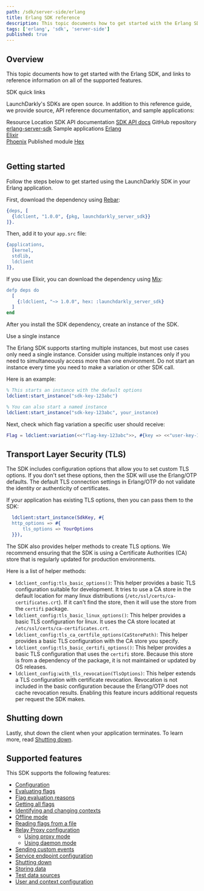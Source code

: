 ```yaml
---
path: /sdk/server-side/erlang
title: Erlang SDK reference
description: This topic documents how to get started with the Erlang SDK, and links to reference information on all of the supported features.
tags: ['erlang', 'sdk', 'server-side']
published: true
---
```


## Overview

This topic documents how to get started with the Erlang SDK, and links to reference information on all of the supported features.

<Callout intent="primary">
<CalloutTitle>SDK quick links</CalloutTitle>
<CalloutDescription>

LaunchDarkly's SDKs are open source. In addition to this reference guide, we provide source, API reference documentation, and sample applications:

<Table>
  <TableHeader>
    <TableHeadCell>Resource</TableHeadCell>
    <TableHeadCell>Location</TableHeadCell>
  </TableHeader>
  <TableBody>
    <TableRow>
      <TableCell>SDK API documentation</TableCell>
      <TableCell><a href="https://hexdocs.pm/launchdarkly_server_sdk/">SDK API docs</a></TableCell>
    </TableRow>
    <TableRow>
      <TableCell>GitHub repository</TableCell>
      <TableCell><a href="https://github.com/launchdarkly/erlang-server-sdk/">erlang-server-sdk</a></TableCell>
    </TableRow>
    <TableRow>
      <TableCell>Sample applications</TableCell>
      <TableCell><a href="https://github.com/launchdarkly/hello-erlang/">Erlang</a> <br/> <a href="https://github.com/launchdarkly/hello-elixir">Elixir</a><br/> <a href="https://github.com/launchdarkly/hello-phoenix">Phoenix</a></TableCell>
    </TableRow>
    <TableRow>
      <TableCell>Published module</TableCell>
      <TableCell><a href="https://hex.pm/packages/launchdarkly_server_sdk">Hex</a></TableCell>
    </TableRow>
  </TableBody>
</Table>

</CalloutDescription>
</Callout>

## Getting started

Follow the steps below to get started using the LaunchDarkly SDK in your Erlang application.

First, download the dependency using [Rebar](https://www.rebar3.org/):

<CodeSample>
<CSTab label="Erlang">

```erlang
{deps, [
  {ldclient, "1.0.0", {pkg, launchdarkly_server_sdk}}
]}.
```

</CSTab>
</CodeSample>

Then, add it to your `app.src` file:

<CodeSample>
<CSTab label="Erlang">

```erlang
{applications,
  [kernel,
  stdlib,
  ldclient
]},
```

</CSTab>
</CodeSample>

If you use Elixir, you can download the dependency using [Mix](https://elixir-lang.org/getting-started/mix-otp/introduction-to-mix.html):

<CodeSample>
<CSTab label="Elixir">

```erlang
defp deps do
  [
    {:ldclient, "~> 1.0.0", hex: :launchdarkly_server_sdk}
  ]
end
```

</CSTab>
</CodeSample>

After you install the SDK dependency, create an instance of the SDK.

<Callout intent="info">
<CalloutTitle>Use a single instance</CalloutTitle>
<CalloutDescription>

The Erlang SDK supports starting multiple instances, but most use cases only need a single instance. Consider using multiple instances only if you need to simultaneously access more than one environment. Do not start an instance every time you need to make a variation or other SDK call.

</CalloutDescription>
</Callout>

Here is an example:

<CodeSample>
<CSTab label="Erlang">

```erlang
% This starts an instance with the default options
ldclient:start_instance("sdk-key-123abc")

% You can also start a named instance
ldclient:start_instance("sdk-key-123abc", your_instance)
```

</CSTab>
</CodeSample>

Next, check which flag variation a specific user should receive:

<CodeSample>
<CSTab label="Erlang">

```erlang
Flag = ldclient:variation(<<"flag-key-123abc">>, #{key => <<"user-key-123abc">>}, false)
```

</CSTab>
</CodeSample>


## Transport Layer Security (TLS)

The SDK includes configuration options that allow you to set custom TLS options. If you don't set these options, then the SDK will use the Erlang/OTP defaults. The default TLS connection settings in Erlang/OTP do not validate the identity or authenticity of certificates.

If your application has existing TLS options, then you can pass them to the SDK:

<CodeSample>
<CSTab label="Erlang">

```erlang
  ldclient:start_instance(SdkKey, #{
  http_options => #{
      tls_options => YourOptions
  }}),
```

</CSTab>
</CodeSample>

The SDK also provides helper methods to create TLS options. We recommend ensuring that the SDK is using a Certificate Authorities (CA) store that is regularly updated for production environments.

Here is a list of helper methods:

- `ldclient_config:tls_basic_options()`: This helper provides a basic TLS configuration suitable for development. It tries to use a CA store in the default location for many linux distributions (`/etc/ssl/certs/ca-certificates.crt`). If it can't find the store, then it will use the store from the `certifi` package.
- `ldclient_config:tls_basic_linux_options()`: This helper provides a basic TLS configuration for linux. It uses the CA store located at `/etc/ssl/certs/ca-certificates.crt`.
- `ldclient_config:tls_ca_certfile_options(CaStorePath)`: This helper provides a basic TLS configuration with the CA store you specify.
- `ldclient_config:tls_basic_certifi_options()`: This helper provides a basic TLS configuration that uses the `certifi` store. Because this store is from a dependency of the package, it is not maintained or updated by OS releases.
- `ldclient_config:with_tls_revocation(TlsOptions)`: This helper extends a TLS configuration with certificate revocation. Revocation is not included in the basic configuration because the Erlang/OTP does not cache revocation results. Enabling this feature incurs additional requests per request the SDK makes.

## Shutting down

Lastly, shut down the client when your application terminates. To learn more, read [Shutting down](/sdk/features/shutdown#erlang).

## Supported features

This SDK supports the following features:

* [Configuration](/sdk/features/config#erlang)
* [Evaluating flags](/sdk/features/evaluating#erlang)
* [Flag evaluation reasons](/sdk/features/evaluation-reasons#erlang)
* [Getting all flags](/sdk/features/all-flags#erlang)
* [Identifying and changing contexts](/sdk/features/identify#erlang)
* [Offline mode](/sdk/features/offline-mode#erlang)
* [Reading flags from a file](/sdk/features/flags-from-files#erlang)
* [Relay Proxy configuration](/sdk/features/relay-proxy-configuration)
  * [Using proxy mode](/sdk/features/relay-proxy-configuration/proxy-mode#erlang)
  * [Using daemon mode](/sdk/features/relay-proxy-configuration/daemon-mode#erlang)
* [Sending custom events](/sdk/features/events#erlang)
* [Service endpoint configuration](/sdk/features/service-endpoint-configuration#erlang)
* [Shutting down](/sdk/features/shutdown#erlang)
* [Storing data](/sdk/features/storing-data#erlang)
* [Test data sources](/sdk/features/test-data-sources#erlang)
* [User and context configuration](/sdk/features/user-context-config#erlang)

